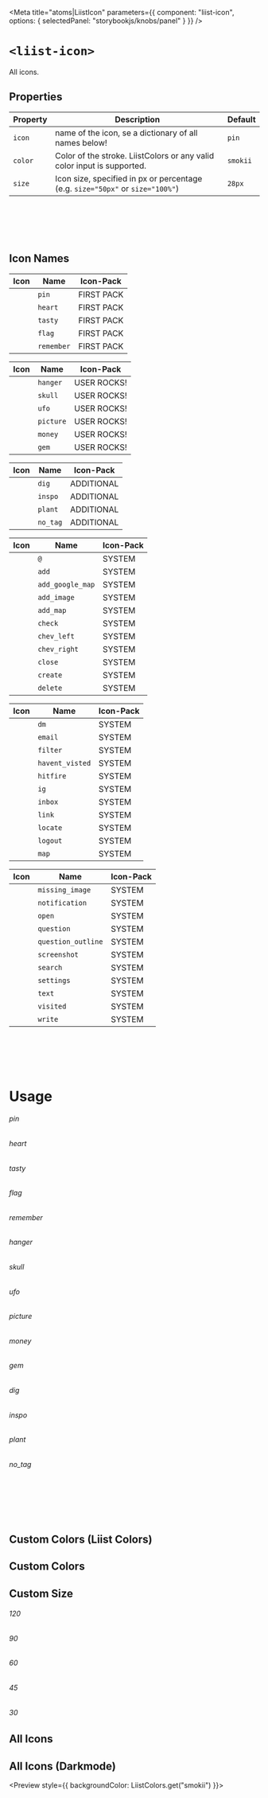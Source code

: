 
<Meta
  title="atoms|LiistIcon"
  parameters={{
    component: "liist-icon",
    options: { selectedPanel: "storybookjs/knobs/panel" }
  }}
/>

# `<liist-icon>`

All icons.

## Properties

| Property | Description | Default |
| -------- | ----------- | ------- |
| `icon`   | name of the icon, se a dictionary of all names below! | `pin` |
| `color`  | Color of the stroke. LiistColors or any valid color input is supported. | `smokii` |
| `size`   | Icon size, specified in px or percentage (e.g. `size="50px"` or `size="100%"`) | `28px` |

<br></br>
<br></br>

## Icon Names

<div style={{ display: "flex", justifyContent: "left" }}>
  <div style={{ marginRight: "45px" }}>

  | Icon | Name | Icon-Pack |
  | -------- | ----------- | --- |
  | <liist-icon icon="pin" size="28px"></liist-icon> | `pin` | FIRST PACK |
  | <liist-icon icon="heart" size="28px"></liist-icon> | `heart` | FIRST PACK |
  | <liist-icon icon="tasty" size="28px"></liist-icon> | `tasty` | FIRST PACK |
  | <liist-icon icon="flag" size="28px"></liist-icon> | `flag` | FIRST PACK |
  | <liist-icon icon="remember" size="28px"></liist-icon> | `remember` | FIRST PACK |

  </div>
  <div style={{ marginRight: "45px" }}>

  | Icon | Name | Icon-Pack |
  | -------- | ----------- | --- |
  | <liist-icon icon="hanger" size="28px"></liist-icon> | `hanger` | USER ROCKS! |
  | <liist-icon icon="skull" size="28px"></liist-icon> | `skull` | USER ROCKS! |
  | <liist-icon icon="ufo" size="28px"></liist-icon> | `ufo` | USER ROCKS! |
  | <liist-icon icon="picture" size="28px"></liist-icon> | `picture` | USER ROCKS! |
  | <liist-icon icon="money" size="28px"></liist-icon> | `money` | USER ROCKS! |
  | <liist-icon icon="gem" size="28px"></liist-icon> | `gem` | USER ROCKS! |

  </div>
  <div style={{ marginRight: "45px" }}>

  | Icon | Name | Icon-Pack |
  | -------- | ----------- | --- |
  | <liist-icon icon="dig" size="28px"></liist-icon> | `dig` | ADDITIONAL |
  | <liist-icon icon="inspo" size="28px"></liist-icon> | `inspo` | ADDITIONAL |
  | <liist-icon icon="plant" size="28px"></liist-icon> | `plant` | ADDITIONAL |
  | <liist-icon icon="no_tag" size="28px"></liist-icon> | `no_tag` | ADDITIONAL |

  </div>
</div>

<div style={{ display: "flex", justifyContent: "left" }}>
  <div style={{ marginRight: "45px" }}>

  | Icon | Name | Icon-Pack |
  | ---- | ---- | --------- |
  | <liist-icon icon="@" size="28px"></liist-icon> | `@` | SYSTEM |
  | <liist-icon icon="add" size="28px"></liist-icon> | `add` | SYSTEM |
  | <liist-icon icon="add_google_map" size="28px"></liist-icon> | `add_google_map` | SYSTEM |
  | <liist-icon icon="add_image" size="28px"></liist-icon> | `add_image` | SYSTEM |
  | <liist-icon icon="add_map" size="28px"></liist-icon> | `add_map` | SYSTEM |
  | <liist-icon icon="check" size="28px"></liist-icon> | `check` | SYSTEM |
  | <liist-icon icon="chev_left" size="28px"></liist-icon> | `chev_left` | SYSTEM |
  | <liist-icon icon="chev_right" size="28px"></liist-icon> | `chev_right` | SYSTEM |
  | <liist-icon icon="close" size="28px"></liist-icon> | `close` | SYSTEM |
  | <liist-icon icon="create" size="28px"></liist-icon> | `create` | SYSTEM |
  | <liist-icon icon="delete" size="28px"></liist-icon> | `delete` | SYSTEM |

  </div>
  <div style={{ marginRight: "45px" }}>

  | Icon | Name | Icon-Pack |
  | ---- | ---- | --------- |
  | <liist-icon icon="dm" size="28px"></liist-icon> | `dm` | SYSTEM |
  | <liist-icon icon="email" size="28px"></liist-icon> | `email` | SYSTEM |
  | <liist-icon icon="filter" size="28px"></liist-icon> | `filter` | SYSTEM |
  | <liist-icon icon="havent_visted" size="28px"></liist-icon> | `havent_visted` | SYSTEM |
  | <liist-icon icon="hitfire" size="28px"></liist-icon> | `hitfire` | SYSTEM |
  | <liist-icon icon="ig" size="28px"></liist-icon> | `ig` | SYSTEM |
  | <liist-icon icon="inbox" size="28px"></liist-icon> | `inbox` | SYSTEM |
  | <liist-icon icon="link" size="28px"></liist-icon> | `link` | SYSTEM |
  | <liist-icon icon="locate" size="28px"></liist-icon> | `locate` | SYSTEM |
  | <liist-icon icon="logout" size="28px"></liist-icon> | `logout` | SYSTEM |
  | <liist-icon icon="map" size="28px"></liist-icon> | `map` | SYSTEM |

  </div>
  <div style={{ marginRight: "45px" }}>

  | Icon | Name | Icon-Pack |
  | ---- | ---- | --------- |
  | <liist-icon icon="missing_image" size="28px"></liist-icon> | `missing_image` | SYSTEM |
  | <liist-icon icon="notification" size="28px"></liist-icon> | `notification` | SYSTEM |
  | <liist-icon icon="open" size="28px"></liist-icon> | `open` | SYSTEM |
  | <liist-icon icon="question" size="28px"></liist-icon> | `question` | SYSTEM |
  | <liist-icon icon="question_outline" size="28px"></liist-icon> | `question_outline` | SYSTEM |
  | <liist-icon icon="screenshot" size="28px"></liist-icon> | `screenshot` | SYSTEM |
  | <liist-icon icon="search" size="28px"></liist-icon> | `search` | SYSTEM |
  | <liist-icon icon="settings" size="28px"></liist-icon> | `settings` | SYSTEM |
  | <liist-icon icon="text" size="28px"></liist-icon> | `text` | SYSTEM |
  | <liist-icon icon="visited" size="28px"></liist-icon> | `visited` | SYSTEM |
  | <liist-icon icon="write" size="28px"></liist-icon> | `write` | SYSTEM |

  </div>
</div>

<br></br>
<br></br>

# Usage

<Preview>
  <div>
    <h6>pin</h6>
    <liist-icon icon="pin" size="40px"></liist-icon>
  </div>
  <div>
    <h6>heart</h6>
    <liist-icon icon="heart" size="40px"></liist-icon>
  </div>
  <div>
    <h6>tasty</h6>
    <liist-icon icon="tasty" size="40px"></liist-icon>
  </div>
  <div>
    <h6>flag</h6>
    <liist-icon icon="flag" size="40px"></liist-icon>
  </div>
  <div>
    <h6>remember</h6>
    <liist-icon icon="remember" size="40px"></liist-icon>
  </div>
</Preview>


<Preview>
  <div>
    <h6>hanger</h6>
    <liist-icon icon="hanger" size="40px"></liist-icon>
  </div>
  <div>
    <h6>skull</h6>
    <liist-icon icon="skull" size="40px"></liist-icon>
  </div>
  <div>
    <h6>ufo</h6>
    <liist-icon icon="ufo" size="40px"></liist-icon>
  </div>
  <div>
    <h6>picture</h6>
    <liist-icon icon="picture" size="40px"></liist-icon>
  </div>
  <div>
    <h6>money</h6>
    <liist-icon icon="money" size="40px"></liist-icon>
  </div>
  <div>
    <h6>gem</h6>
    <liist-icon icon="gem" size="40px"></liist-icon>
  </div>
</Preview>

<Preview>
  <div>
    <h6>dig</h6>
    <liist-icon icon="dig" size="40px"></liist-icon>
  </div>
  <div>
    <h6>inspo</h6>
    <liist-icon icon="inspo" size="40px"></liist-icon>
  </div>
  <div>
    <h6>plant</h6>
    <liist-icon icon="plant" size="40px"></liist-icon>
  </div>
  <div>
    <h6>no_tag</h6>
    <liist-icon icon="no_tag" size="40px"></liist-icon>
  </div>
</Preview>

<br></br>
<br></br>

## Custom Colors (Liist Colors)

<Preview>
  <liist-icon icon="inspo" size="40px" color="hotii"></liist-icon>
  <liist-icon icon="inspo" size="40px" color="sunii"></liist-icon>
  <liist-icon icon="inspo" size="40px" color="viiolet"></liist-icon>
  <liist-icon icon="inspo" size="40px" color="skii"></liist-icon>
  <liist-icon icon="inspo" size="40px" color="grasii"></liist-icon>
  <liist-icon icon="inspo" size="40px" color="piink"></liist-icon>
  <liist-icon icon="inspo" size="40px" color="creamii"></liist-icon>
  <liist-icon icon="inspo" size="40px" color="smokii"></liist-icon>
  <liist-icon icon="inspo" size="40px" color="viiolet80"></liist-icon>
  <liist-icon icon="inspo" size="40px" color="viiolet60"></liist-icon>
  <liist-icon icon="inspo" size="40px" color="viiolet40"></liist-icon>
  <liist-icon icon="inspo" size="40px" color="viiolet20"></liist-icon>
</Preview>

<Preview>
  <liist-icon icon="heart" size="40px" color="hotii"></liist-icon>
  <liist-icon icon="heart" size="40px" color="sunii"></liist-icon>
  <liist-icon icon="heart" size="40px" color="viiolet"></liist-icon>
  <liist-icon icon="heart" size="40px" color="skii"></liist-icon>
  <liist-icon icon="heart" size="40px" color="grasii"></liist-icon>
  <liist-icon icon="heart" size="40px" color="piink"></liist-icon>
  <liist-icon icon="heart" size="40px" color="creamii"></liist-icon>
  <liist-icon icon="heart" size="40px" color="smokii"></liist-icon>
  <liist-icon icon="heart" size="40px" color="viiolet80"></liist-icon>
  <liist-icon icon="heart" size="40px" color="viiolet60"></liist-icon>
  <liist-icon icon="heart" size="40px" color="viiolet40"></liist-icon>
  <liist-icon icon="heart" size="40px" color="viiolet20"></liist-icon>
</Preview>

## Custom Colors

<Preview>
  <liist-icon icon="plant" size="40px" color="#FF6666"></liist-icon>
  <liist-icon icon="plant" size="40px" color="#F2706F"></liist-icon>
  <liist-icon icon="plant" size="40px" color="#E57A78"></liist-icon>
  <liist-icon icon="plant" size="40px" color="#D78382"></liist-icon>
  <liist-icon icon="plant" size="40px" color="#CA8D8B"></liist-icon>
  <liist-icon icon="plant" size="40px" color="#BD9794"></liist-icon>
  <liist-icon icon="plant" size="40px" color="#B0A19D"></liist-icon>
  <liist-icon icon="plant" size="40px" color="#A3ABA6"></liist-icon>
  <liist-icon icon="plant" size="40px" color="#96B5AF"></liist-icon>
  <liist-icon icon="plant" size="40px" color="#88BEB9"></liist-icon>
  <liist-icon icon="plant" size="40px" color="#7BC8C2"></liist-icon>
  <liist-icon icon="plant" size="40px" color="#6ED2CB"></liist-icon>
</Preview>

## Custom Size

<Preview>
  <div>
    <h6>120</h6>
    <liist-icon icon="flag" size="120px"></liist-icon>
  </div>
  <div>
    <h6>90</h6>
    <liist-icon icon="flag" size="90px"></liist-icon>
  </div>
  <div>
    <h6>60</h6>
    <liist-icon icon="flag" size="60px"></liist-icon>
  </div>
  <div>
    <h6>45</h6>
    <liist-icon icon="flag" size="45px"></liist-icon>
  </div>
  <div>
    <h6>30</h6>
    <liist-icon icon="flag" size="30px"></liist-icon>
  </div>
</Preview>


## All Icons

<Preview>
  <liist-icon icon="@"></liist-icon>
  <liist-icon icon="add"></liist-icon>
  <liist-icon icon="add_google_map"></liist-icon>
  <liist-icon icon="add_image"></liist-icon>
  <liist-icon icon="add_map"></liist-icon>
  <liist-icon icon="check"></liist-icon>
  <liist-icon icon="chev_left"></liist-icon>
  <liist-icon icon="chev_right"></liist-icon>
  <liist-icon icon="close"></liist-icon>
  <liist-icon icon="create"></liist-icon>
  <liist-icon icon="delete"></liist-icon>
  <liist-icon icon="dig"></liist-icon>
  <liist-icon icon="dm"></liist-icon>
  <liist-icon icon="email"></liist-icon>
  <liist-icon icon="filter"></liist-icon>
  <liist-icon icon="flag"></liist-icon>
  <liist-icon icon="gem"></liist-icon>
  <liist-icon icon="hanger"></liist-icon>
  <liist-icon icon="havent_visted"></liist-icon>
  <liist-icon icon="heart"></liist-icon>
  <liist-icon icon="hitfire"></liist-icon>
  <liist-icon icon="ig"></liist-icon>
  <liist-icon icon="inbox"></liist-icon>
  <liist-icon icon="inspo"></liist-icon>
  <liist-icon icon="link"></liist-icon>
  <liist-icon icon="locate"></liist-icon>
  <liist-icon icon="logout"></liist-icon>
  <liist-icon icon="map"></liist-icon>
  <liist-icon icon="missing_image"></liist-icon>
  <liist-icon icon="money"></liist-icon>
  <liist-icon icon="no_tag"></liist-icon>
  <liist-icon icon="notification"></liist-icon>
  <liist-icon icon="open"></liist-icon>
  <liist-icon icon="picture"></liist-icon>
  <liist-icon icon="pin"></liist-icon>
  <liist-icon icon="plant"></liist-icon>
  <liist-icon icon="question"></liist-icon>
  <liist-icon icon="question_outline"></liist-icon>
  <liist-icon icon="remember"></liist-icon>
  <liist-icon icon="screenshot"></liist-icon>
  <liist-icon icon="search"></liist-icon>
  <liist-icon icon="settings"></liist-icon>
  <liist-icon icon="skull"></liist-icon>
  <liist-icon icon="tasty"></liist-icon>
  <liist-icon icon="text"></liist-icon>
  <liist-icon icon="ufo"></liist-icon>
  <liist-icon icon="visited"></liist-icon>
  <liist-icon icon="write"></liist-icon>
</Preview>

## All Icons (Darkmode)

<Preview style={{ backgroundColor: LiistColors.get("smokii") }}>
  <liist-icon icon="@" color="creamii"></liist-icon>
  <liist-icon icon="add" color="creamii"></liist-icon>
  <liist-icon icon="add_google_map" color="creamii"></liist-icon>
  <liist-icon icon="add_image" color="creamii"></liist-icon>
  <liist-icon icon="add_map" color="creamii"></liist-icon>
  <liist-icon icon="check" color="creamii"></liist-icon>
  <liist-icon icon="chev_left" color="creamii"></liist-icon>
  <liist-icon icon="chev_right" color="creamii"></liist-icon>
  <liist-icon icon="close" color="creamii"></liist-icon>
  <liist-icon icon="create" color="creamii"></liist-icon>
  <liist-icon icon="delete" color="creamii"></liist-icon>
  <liist-icon icon="dig" color="creamii"></liist-icon>
  <liist-icon icon="dm" color="creamii"></liist-icon>
  <liist-icon icon="email" color="creamii"></liist-icon>
  <liist-icon icon="filter" color="creamii"></liist-icon>
  <liist-icon icon="flag" color="creamii"></liist-icon>
  <liist-icon icon="gem" color="creamii"></liist-icon>
  <liist-icon icon="hanger" color="creamii"></liist-icon>
  <liist-icon icon="havent_visted" color="creamii"></liist-icon>
  <liist-icon icon="heart" color="creamii"></liist-icon>
  <liist-icon icon="hitfire" color="creamii"></liist-icon>
  <liist-icon icon="ig" color="creamii"></liist-icon>
  <liist-icon icon="inbox" color="creamii"></liist-icon>
  <liist-icon icon="inspo" color="creamii"></liist-icon>
  <liist-icon icon="link" color="creamii"></liist-icon>
  <liist-icon icon="locate" color="creamii"></liist-icon>
  <liist-icon icon="logout" color="creamii"></liist-icon>
  <liist-icon icon="map" color="creamii"></liist-icon>
  <liist-icon icon="missing_image" color="creamii"></liist-icon>
  <liist-icon icon="money" color="creamii"></liist-icon>
  <liist-icon icon="no_tag" color="creamii"></liist-icon>
  <liist-icon icon="notification" color="creamii"></liist-icon>
  <liist-icon icon="open" color="creamii"></liist-icon>
  <liist-icon icon="picture" color="creamii"></liist-icon>
  <liist-icon icon="pin" color="creamii"></liist-icon>
  <liist-icon icon="plant" color="creamii"></liist-icon>
  <liist-icon icon="question" color="creamii"></liist-icon>
  <liist-icon icon="question_outline" color="creamii"></liist-icon>
  <liist-icon icon="remember" color="creamii"></liist-icon>
  <liist-icon icon="screenshot" color="creamii"></liist-icon>
  <liist-icon icon="search" color="creamii"></liist-icon>
  <liist-icon icon="settings" color="creamii"></liist-icon>
  <liist-icon icon="skull" color="creamii"></liist-icon>
  <liist-icon icon="tasty" color="creamii"></liist-icon>
  <liist-icon icon="text" color="creamii"></liist-icon>
  <liist-icon icon="ufo" color="creamii"></liist-icon>
  <liist-icon icon="visited" color="creamii"></liist-icon>
  <liist-icon icon="write" color="creamii"></liist-icon>
</Preview>
